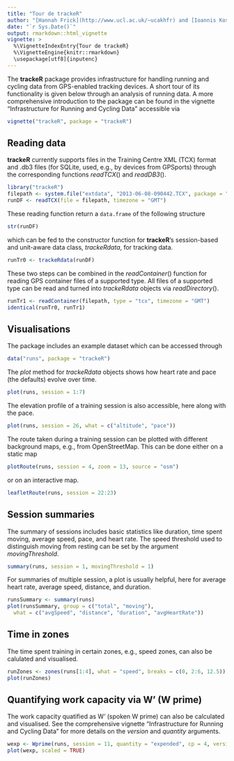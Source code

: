 ```yaml
---
title: "Tour de trackeR"
author: "[Hannah Frick](http://www.ucl.ac.uk/~ucakhfr) and [Ioannis Kosmidis](http://www.ucl.ac.uk/~ucakiko/)"
date: "`r Sys.Date()`"
output: rmarkdown::html_vignette
vignette: >
  %\VignetteIndexEntry{Tour de trackeR}
  %\VignetteEngine{knitr::rmarkdown}
  \usepackage[utf8]{inputenc}
---
```



The **trackeR** package provides infrastructure for handling running and cycling
data from GPS-enabled tracking devices. A short tour of its functionality is
given below through an analysis of running data. A more comprehensive introduction
to the package can be found in the vignette "Infrastructure for Running and 
Cycling Data" accessible via

```r
vignette("trackeR", package = "trackeR")
```


## Reading data

**trackeR** currently supports files in the Training Centre XML (TCX) format and
.db3 files (for SQLite, used, e.g., by devices from GPSports) through the corresponding
functions *readTCX*() and *readDB3*().

```r
library("trackeR") 
filepath <- system.file("extdata", "2013-06-08-090442.TCX", package = "trackeR")
runDF <- readTCX(file = filepath, timezone = "GMT")
```

These reading function return a `data.frame` of the following structure

```r
str(runDF)
```

which can be fed to the constructor function for **trackeR**'s session-based and
unit-aware data class, *trackeRdata*, for tracking data.

```r
runTr0 <- trackeRdata(runDF)
```

These two steps can be combined in the *readContainer*() function for reading GPS
container files of a supported type. All files of a supported type can be read and
turned into *trackeRdata* objects via *readDirectory*().

```r
runTr1 <- readContainer(filepath, type = "tcx", timezone = "GMT")
identical(runTr0, runTr1)
```




## Visualisations

The package includes an example dataset which can be accessed through

```r
data("runs", package = "trackeR")
```

The *plot* method for *trackeRdata* objects shows how heart rate and pace
(the defaults) evolve over time. 

```r
plot(runs, session = 1:7)
```

The elevation profile of a training session is also accessible, here along with the pace.

```r
plot(runs, session = 26, what = c("altitude", "pace"))
```

The route taken during a training session can be plotted with different background maps,
e.g., from OpenStreetMap. This can be done either on a static map

```r
plotRoute(runs, session = 4, zoom = 13, source = "osm")
```

or on an interactive map.

```r
leafletRoute(runs, session = 22:23)
```

## Session summaries

The summary of sessions includes basic statistics like duration,
time spent moving, average speed, pace, and heart rate. The speed threshold used to
distinguish moving from resting can be set by the argument *movingThreshold*.

```r
summary(runs, session = 1, movingThreshold = 1)
```

For summaries of multiple session, a plot is usually helpful, here for average
heart rate, average speed, distance, and duration.

```r
runsSummary <- summary(runs)
plot(runsSummary, group = c("total", "moving"),
  what = c("avgSpeed", "distance", "duration", "avgHeartRate"))
```

## Time in zones

The time spent training in certain zones, e.g., speed zones, can also be calulated and visualised.

```r
runZones <- zones(runs[1:4], what = "speed", breaks = c(0, 2:6, 12.5))
plot(runZones)
```

## Quantifying work capacity via W' (W prime)

The work capacity quatified as W' (spoken W prime) can also be calculated and visualised.
See the comprehensive vignette "Infrastructure for Running and Cycling Data" for more
details on the *version* and *quantity* arguments. 

```r
wexp <- Wprime(runs, session = 11, quantity = "expended", cp = 4, version = "2012")
plot(wexp, scaled = TRUE)
```
